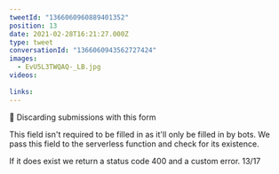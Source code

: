 ```yaml
---
tweetId: "1366060960889401352"
position: 13
date: 2021-02-28T16:21:27.000Z
type: tweet
conversationId: "1366060943562727424"
images:
  - EvU5L3TWQAQ-_LB.jpg
videos:
  
links:
---
```

🍯 Discarding submissions with this form

This field isn't required to be filled in as it'll only be filled in by bots. We pass this field to the serverless function and check for its existence.

If it does exist we return a status code 400 and a custom error. 13/17
